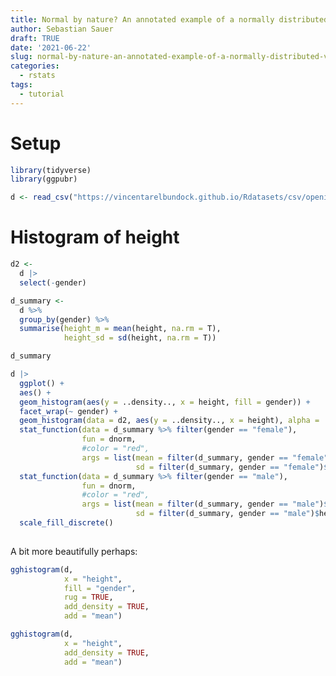 ```yaml
---
title: Normal by nature? An annotated example of a normally distributed variable
author: Sebastian Sauer
draft: TRUE
date: '2021-06-22'
slug: normal-by-nature-an-annotated-example-of-a-normally-distributed-variable
categories:
  - rstats
tags:
  - tutorial
---
```





# Setup


```r
library(tidyverse)
library(ggpubr)
```


```r
d <- read_csv("https://vincentarelbundock.github.io/Rdatasets/csv/openintro/speed_gender_height.csv")
```



# Histogram of height


```r
d2 <-
  d |> 
  select(-gender)
```

```r
d_summary <-
  d %>% 
  group_by(gender) %>% 
  summarise(height_m = mean(height, na.rm = T),
            height_sd = sd(height, na.rm = T))

d_summary
```



```r
d |> 
  ggplot() +
  aes() +
  geom_histogram(aes(y = ..density.., x = height, fill = gender)) +
  facet_wrap(~ gender) +
  geom_histogram(data = d2, aes(y = ..density.., x = height), alpha = .5) +
  stat_function(data = d_summary %>% filter(gender == "female"),
                fun = dnorm,
                #color = "red",
                args = list(mean = filter(d_summary, gender == "female")$height_m,
                            sd = filter(d_summary, gender == "female")$height_sd)) +
  stat_function(data = d_summary %>% filter(gender == "male"),
                fun = dnorm,
                #color = "red",
                args = list(mean = filter(d_summary, gender == "male")$height_m,
                            sd = filter(d_summary, gender == "male")$height_sd)) +
  scale_fill_discrete()
   
```

A bit more beautifully perhaps:


```r
gghistogram(d,
            x = "height", 
            fill = "gender",
            rug = TRUE,
            add_density = TRUE,
            add = "mean")
```


```r
gghistogram(d,
            x = "height",
            add_density = TRUE,
            add = "mean")
```
